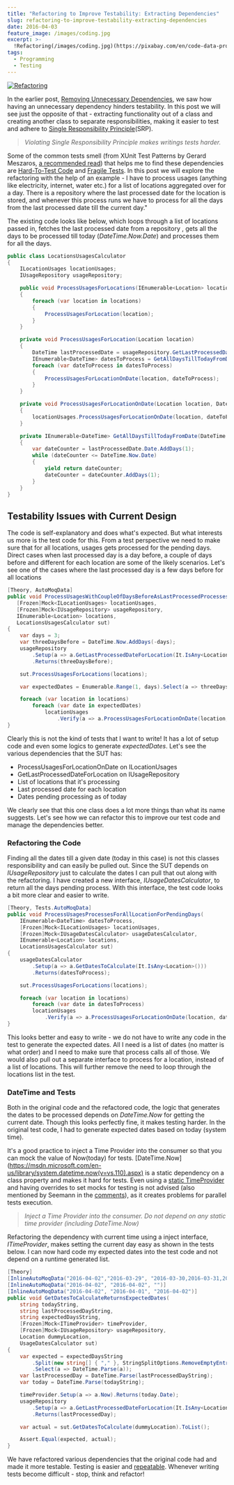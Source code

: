 ```yaml
---
title: "Refactoring to Improve Testability: Extracting Dependencies"
slug: refactoring-to-improve-testability-extracting-dependencies
date: 2016-04-03
feature_image: /images/coding.jpg
excerpt: >-
  !Refactoring(/images/coding.jpg)(https://pixabay.com/en/code-data-programming-code-944504/)  In the earlier post, Removing Unnecessary Dependencies(GHOSTURL/blog/refactoring-to-improve-testability-removing-unnecessary-dependencies/), we saw how having an unnecessary dependency hinders testability. In this post we will see just the opposite of that -...
tags:
  - Programming
  - Testing
---
```

[![Refactoring](/images/coding.jpg)](https://pixabay.com/en/code-data-programming-code-944504/)

In the earlier post, [Removing Unnecessary Dependencies](/blog/refactoring-to-improve-testability-removing-unnecessary-dependencies/), we saw how having an unnecessary dependency hinders testability. In this post we will see just the opposite of that - extracting functionality out of a class and creating another class to separate responsibilities, making it easier to test and adhere to [Single Responsibility Principle](https://blog.8thlight.com/uncle-bob/2014/05/08/SingleReponsibilityPrinciple.html)(SRP).

> _Violating Single Responsibility Principle makes writings tests harder._

Some of the common tests smell (from XUnit Test Patterns by Gerard Meszaros, [a recommended read](/blog/language-agnostic-books-for-every-developer-2/)) that helps me to find these dependencies are [Hard-To-Test Code](http://xunitpatterns.com/Hard%20to%20Test%20Code.html) and [Fragile Tests](http://xunitpatterns.com/Fragile%20Test.html). In this post we will explore the refactoring with the help of an example - I have to process usages (anything like electricity, internet, water etc.) for a list of locations aggregated over for a day. There is a repository where the last processed date for the location is stored, and whenever this process runs we have to process for all the days from the last processed date till the current day."

The existing code looks like below, which loops through a list of locations passed in, fetches the last processed date from a repository , gets all the days to be processed till today (_DateTime.Now.Date_) and processes them for all the days.

```csharp
public class LocationsUsagesCalculator
{
    ILocationUsages locationUsages;
    IUsageRepository usageRepository;

    public void ProcessUsagesForLocations(IEnumerable<Location> locations)
    {
        foreach (var location in locations)
        {
            ProcessUsagesForLocation(location);
        }
    }

    private void ProcessUsagesForLocation(Location location)
    {
        DateTime lastProcessedDate = usageRepository.GetLastProcessedDateForLocation(location);
        IEnumerable<DateTime> datesToProcess = GetAllDaysTillTodayFromDate(lastProcessedDate);
        foreach (var dateToProcess in datesToProcess)
        {
            ProcessUsagesForLocationOnDate(location, dateToProcess);
        }
    }

    private void ProcessUsagesForLocationOnDate(Location location, DateTime dateToProcess)
    {
        locationUsages.ProcessUsagesForLocationOnDate(location, dateToProcess);
    }

    private IEnumerable<DateTime> GetAllDaysTillTodayFromDate(DateTime lastProcessedDate)
    {
        var dateCounter = lastProcessedDate.Date.AddDays(1);
        while (dateCounter <= DateTime.Now.Date)
        {
            yield return dateCounter;
            dateCounter = dateCounter.AddDays(1);
        }
    }
}

```

## Testability Issues with Current Design

The code is self-explanatory and does what's expected. But what interests us more is the test code for this. From a test perspective we need to make sure that for all locations, usages gets processed for the pending days. Direct cases when last processed day is a day before, a couple of days before and different for each location are some of the likely scenarios. Let's see one of the cases where the last processed day is a few days before for all locations

```csharp
[Theory, AutoMoqData]
public void ProcessUsagesWithCoupleOfDaysBeforeAsLastProcessedProcessesAllDaysTillTodayForEachLocation(
   [Frozen]Mock<ILocationUsages> locationUsages,
   [Frozen]Mock<IUsageRepository> usageRepository,
   IEnumerable<Location> locations,
   LocationsUsagesCalculator sut)
{
    var days = 3;
    var threeDaysBefore = DateTime.Now.AddDays(-days);
    usageRepository
        .Setup(a => a.GetLastProcessedDateForLocation(It.IsAny<Location>()))
        .Returns(threeDaysBefore);

    sut.ProcessUsagesForLocations(locations);

    var expectedDates = Enumerable.Range(1, days).Select(a => threeDaysBefore.Date.AddDays(a));

    foreach (var location in locations)
        foreach (var date in expectedDates)
            locationUsages
                .Verify(a => a.ProcessUsagesForLocationOnDate(location, date), Times.Once());
}

```

Clearly this is not the kind of tests that I want to write! It has a lot of setup code and even some logics to generate _expectedDates_. Let's see the various dependencies that the SUT has:

-   ProcessUsagesForLocationOnDate on ILocationUsages
-   GetLastProcessedDateForLocation on IUsageRepository
-   List of locations that it's processing
-   Last processed date for each location
-   Dates pending processing as of today

We clearly see that this one class does a lot more things than what its name suggests. Let's see how we can refactor this to improve our test code and manage the dependencies better.

### Refactoring the Code

Finding all the dates till a given date (today in this case) is not this classes responsibility and can easily be pulled out. Since the SUT depends on _IUsageRepository_ just to calculate the dates I can pull that out along with the refactoring. I have created a new interface, _IUsageDatesCalculator_, to return all the days pending process. With this interface, the test code looks a bit more clear and easier to write.

```csharp
[Theory, Tests.AutoMoqData]
public void ProcessUsagesProcessesForAllLocationForPendingDays(
    IEnumerable<DateTime> datesToProcess,
    [Frozen]Mock<ILocationUsages> locationUsages,
    [Frozen]Mock<IUsageDatesCalculator> usageDatesCalculator,
    IEnumerable<Location> locations,
    LocationsUsagesCalculator sut)
{
    usageDatesCalculator
        .Setup(a => a.GetDatesToCalculate(It.IsAny<Location>()))
        .Returns(datesToProcess);

    sut.ProcessUsagesForLocations(locations);

    foreach (var location in locations)
        foreach (var date in datesToProcess)
        locationUsages
            .Verify(a => a.ProcessUsagesForLocationOnDate(location, date), Times.Once());
}

```

This looks better and easy to write - we do not have to write any code in the test to generate the expected dates. All I need is a list of dates (no matter is what order) and I need to make sure that process calls all of those. We would also pull out a separate interface to process for a location, instead of a list of locations. This will further remove the need to loop through the locations list in the test.

### DateTime and Tests

Both in the original code and the refactored code, the logic that generates the dates to be processed depends on _DateTime.Now_ for getting the current date. Though this looks perfectly fine, it makes testing harder. In the original test code, I had to generate expected dates based on today (system time).

It's a good practice to inject a Time Provider into the consumer so that you can mock the value of Now(today) for tests. \[DateTime.Now\](https://msdn.microsoft.com/en-us/library/system.datetime.now(v=vs.110).aspx) is a static dependency on a class property and makes it hard for tests. Even using a [static TimeProvider](http://stackoverflow.com/a/2425739/1948745) and having overrides to set mocks for testing is not advised (also mentioned by Seemann in the [comments](http://stackoverflow.com/questions/2425721/unit-testing-datetime-now/2425739#comment38623763_2425739)), as it creates problems for parallel tests execution.

> _Inject a Time Provider into the consumer. Do not depend on any static time provider (including DateTime.Now)_

Refactoring the dependency with current time using a inject interface, _ITimeProvider_, makes setting the current day easy as shown in the tests below. I can now hard code my expected dates into the test code and not depend on a runtime generated list.

```csharp
[Theory]
[InlineAutoMoqData("2016-04-02","2016-03-29", "2016-03-30,2016-03-31,2016-04-01,2016-04-02")]
[InlineAutoMoqData("2016-04-02", "2016-04-02", "")]
[InlineAutoMoqData("2016-04-02", "2016-04-01", "2016-04-02")]
public void GetDatesToCalculateReturnsExpectedDates(
    string todayString,
    string lastProcessedDayString,
    string expectedDaysString,
    [Frozen]Mock<ITimeProvider> timeProvider,
    [Frozen]Mock<IUsageRepository> usageRepository,
    Location dummyLocation,
    UsageDatesCalculator sut)
{
    var expected = expectedDaysString
        .Split(new string[] { "," }, StringSplitOptions.RemoveEmptyEntries)
        .Select(a => DateTime.Parse(a));
    var lastProcessedDay = DateTime.Parse(lastProcessedDayString);
    var today = DateTime.Parse(todayString);

    timeProvider.Setup(a => a.Now).Returns(today.Date);
    usageRepository
        .Setup(a => a.GetLastProcessedDateForLocation(It.IsAny<Location>()))
        .Returns(lastProcessedDay);

    var actual = sut.GetDatesToCalculate(dummyLocation).ToList();

    Assert.Equal(expected, actual);
}

```

We have refactored various dependencies that the original code had and made it more testable. Testing is easier and [repeatable](https://pragprog.com/magazines/2012-01/unit-tests-are-first). Whenever writing tests become difficult - stop, think and refactor!